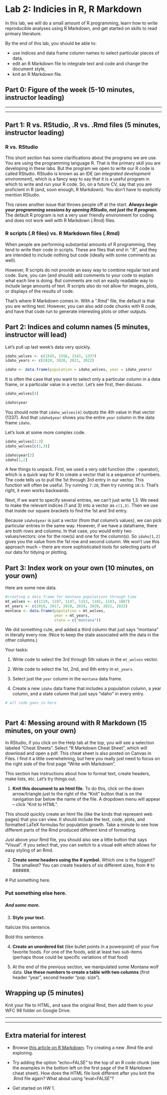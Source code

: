 # Lab 2: Indicies in R, R Markdown

In this lab, we will do a small amount of R programming, learn how to write 
reproducible analyses using R Markdown, and get started on skills to read 
primary literature. 

By the end of this lab, you should be able to:

* use indices and data frame column names to select particular pieces of 
data,
* edit an R Markdown file to integrate text and code and change the document 
style,
* knit an R Markdown file.


## Part 0: Figure of the week (5-10 minutes, instructor leading)

***
***

## Part 1: R vs. RStudio, .R vs. .Rmd files (5 minutes, instructor leading)

### R vs. RStudio

This short section has some clarifications about the programs we are use.
You are using the programming language R. That is the primary skill you are 
developing in these labs. But the program we open to write our R code is called 
RStudio. RStudio is known as an IDE (an *integrated development environment*), 
which is a fancy way to say that it is a useful program in which to write and 
run your R code. So, on a future CV, say that you are proficient in R (and, 
soon enough, R Markdown). You don't have to explicitly mention RStudio.

This raises another issue that throws people off at the start. ***Always begin
your programming sessions by opening RStudio, not just the R program.*** The 
default R program is not a very user friendly environment for coding and does 
not work well with R Markdown (.Rmd) files.

### R scripts (.R files) vs. R Markdown files (.Rmd)

When people are performing substantial amounts of R programming, they tend to 
write their code in scripts.  These are files that end in ".R", and they are 
intended to include nothing but code (ideally with some comments as well).

However, R scripts do not provide an easy way to combine regular text and code. 
Sure, you can (and should) add comments to your code to explain what each line 
is doing. But comments are not an easily readable way to include large amounts 
of text. R scripts also do not allow for images, plots, or displays of the 
results of code.

That's where R Markdown comes in.  With a ".Rmd" file, the default
is that you are writing text. However, you can also add code chunks with R code,
and have that code run to generate interesting plots or other outputs.

## Part 2: Indices and column names (5 minutes, instructor will lead)

Let's pull up last week's data very quickly.

```r
idaho_wolves <- c(1545, 1556, 1543, 1337)
idaho_years <- c(2019, 2020, 2021, 2022)

idaho <- data.frame(population = idaho_wolves, year = idaho_years)
```

It is often the case that you want to select only a particular column in a 
data frame, or a particular value in a vector. Let's see first, then discuss.


```r
idaho_wolves[4]

idaho$year
```

You should note that `idaho_wolves[4]` outputs the 4th value in that vector
(1337).  And that `idaho$year` shows you the entire `year` column in the
data frame `idaho`. 

Let's look at some more complex code.

```r
idaho_wolves[1:3]
idaho_wolves[c(1,3)]

idaho$year[2]
idaho[1,2]
```

A few things to unpack. First, we used a very odd function (the `:` operator), 
which is a quick way for R to create a vector that is a sequence of numbers.  
The code tells us to pull the 1st through 3rd entry in our vector. This function 
will often be useful. Try running `7:20`, then try running `10:5`. That's right,
it even works backwards.

Next, if we want to specify several entries, we can't just write 1,3. We need to
make the relevant indices (1 and 3) into a vector as `c(1,3)`. Then we use that
inside our square brackets to find the 1st and 3rd entry.  

Because `idaho$year` is just a vector (from that column's values), we can pick
particular entries in the same way. However, if we have a dataframe, there are
both rows and columns. In that case, you would entry two values/vectors: one 
for the row(s) and one for the column(s). So `idaho[1,2]` gives you the value
from the 1st row and second column.  We won't use this approach much -- there
are more sophisticated tools for selecting parts of our data for tidying or
plotting. 

## Part 3: Index work on your own (10 minutes, on your own)

Here are some new data.

```r
#creating a data frame for montana populations through time
mt_wolves <- c(1119, 1107, 1147, 1153, 1181, 1143, 1087)
mt_years <- c(2016, 2017, 2018, 2019, 2020, 2021, 2022)
montana <- data.frame(population = mt_wolves,
                      year = mt_years,
                      state = c("montana"))

```

We did something cute, and added a third column that just says "montana" in
literally every row. (Nice to keep the state associated with the data
in the other columns.)

Your tasks:

1. Write code to select the 3rd through 5th values in the `mt_wolves` vector.

2. Write code to select the 1st, 2nd, and 6th entry in `mt_years`.

3. Select just the `year` column in the `montana` data frame.

4. Create a new `idaho` data frame that includes a population column, a year
column, and a state column that just says "idaho" in every entry.

```r
# all code goes in here



```

## Part 4: Messing around with R Markdown (15 minutes, on your own)

In RStudio, if you click on the Help tab at the top, you will see a selection
labeled "Cheat Sheets".  Select "R Markdown Cheat Sheet", which will download
and open a pdf. This cheat sheet is also posted on Canvas in Files.
I find it a little overwhelming, but here you really
just need to focus on the right side of the first page "Write with Markdown".


This section has instructions about how to format text, create headers, make lists,
etc. Let's try things out.

1. **Knit this document to an html file.** To do this, click on the down 
arrow/triangle just to the right of the "Knit" button that is on the navigation 
bar below the name of the file. A dropdown menu will appear -- click "Knit to 
HTML".  

This should quickly create an html file (like the kinds that represent web 
pages) that you can view. It should include the text, code, plots, and 
formatted LaTeX formulas for population growth. Take a minute to see how 
different parts of the Rmd produced different kind of formatting.

Just above your Rmd file, you should also see a little button that says 
"Visual". If you select that, you can switch to a visual edit which allows for 
easy styling of an Rmd.

2. **Create some headers using the # symbol.** Which one is the biggest? The 
smallest?  You can create headers of six different sizes, from # to ######.

  # Put something here.

### Put something else here.

##### And some more.

3. **Style your text.**

Italicize this sentence.

Bold this sentence.

4. **Create an unordered list** (like bullet points in a powerpoint) of your 
five favorite foods. For one of the foods, add at least two sub-items (perhaps 
those could be specific variations of that food)

5. At the end of the previous section, we manipulated some Montana wolf
data. **Use these numbers to create a table with two columns** (first header
"year", second header "pop. size").



## Wrapping up (5 minutes)

Knit your file to HTML, and save the original Rmd, then add them to your WFC 98 
folder on Google Drive.

***
***

## Extra material for interest

* Browse [this article on R Markdown](https://rmarkdown.rstudio.com/articles_intro.html). 
Try creating a new .Rmd file and exploring.

* Try adding the option "echo=FALSE" to the top of an R code chunk (see 
the examples in the bottom left on the first page of the R Markdown cheat 
sheet). How does the HTML file look different after you knit the .Rmd file 
again? What about using
"eval=FALSE"?

* Get started on HW 1.